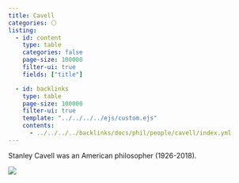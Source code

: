 ```yaml
---
title: Cavell
categories: ⚪
listing:
  - id: content
    type: table 
    categories: false
    page-size: 100000
    filter-ui: true
    fields: ["title"]

  - id: backlinks
    type: table
    page-size: 100000
    filter-ui: true
    template: "../../../../ejs/custom.ejs"
    contents:
      - ../../../../backlinks/docs/phil/people/cavell/index.yml
---
```


Stanley Cavell was an American philosopher (1926-2018).

![](/images/headshots/cavell.jpeg)